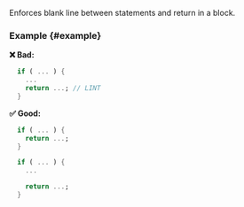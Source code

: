 
<RuleDetails version="1.5.1" severity="style" />

Enforces blank line between statements and return in a block.

### Example {#example}

**❌ Bad:**

```dart
  if ( ... ) {
    ...
    return ...; // LINT
  }
```

**✅ Good:**

```dart
  if ( ... ) {
    return ...;
  }

  if ( ... ) {
    ...

    return ...;
  }
```
